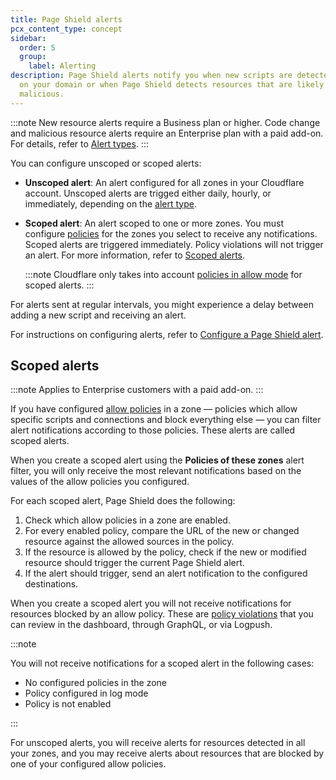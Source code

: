 ```yaml
---
title: Page Shield alerts
pcx_content_type: concept
sidebar:
  order: 5
  group:
    label: Alerting
description: Page Shield alerts notify you when new scripts are detected
  on your domain or when Page Shield detects resources that are likely
  malicious.
---
```



:::note
New resource alerts require a Business plan or higher. Code change and malicious resource alerts require an Enterprise plan with a paid add-on. For details, refer to [Alert types](/page-shield/alerts/alert-types/).
:::

<Render file="alerts-intro" />

You can configure unscoped or scoped alerts:

- **Unscoped alert**: An alert configured for all zones in your Cloudflare account. Unscoped alerts are trigged either daily, hourly, or immediately, depending on the [alert type](/page-shield/alerts/alert-types/).

- **Scoped alert**: An alert scoped to one or more zones. You must configure [policies](/page-shield/policies/) for the zones you select to receive any notifications. Scoped alerts are triggered immediately. Policy violations will not trigger an alert. For more information, refer to [Scoped alerts](#scoped-alerts).

  :::note
  Cloudflare only takes into account [policies in allow mode](/page-shield/policies/#policy-actions) for scoped alerts.
  :::

For alerts sent at regular intervals, you might experience a delay between adding a new script and receiving an alert.

For instructions on configuring alerts, refer to [Configure a Page Shield alert](/page-shield/alerts/configure/).

## Scoped alerts

:::note
Applies to Enterprise customers with a paid add-on.
:::

If you have configured [allow policies](/page-shield/policies/#policy-actions) in a zone — policies which allow specific scripts and connections and block everything else — you can filter alert notifications according to those policies. These alerts are called scoped alerts.

When you create a scoped alert using the **Policies of these zones** alert filter, you will only receive the most relevant notifications based on the values of the allow policies you configured.

For each scoped alert, Page Shield does the following:

1. Check which allow policies in a zone are enabled.
2. For every enabled policy, compare the URL of the new or changed resource against the allowed sources in the policy.
3. If the resource is allowed by the policy, check if the new or modified resource should trigger the current Page Shield alert.
4. If the alert should trigger, send an alert notification to the configured destinations.

When you create a scoped alert you will not receive notifications for resources blocked by an allow policy. These are [policy violations](/page-shield/policies/violations/) that you can review in the dashboard, through GraphQL, or via Logpush.

:::note

You will not receive notifications for a scoped alert in the following cases:

- No configured policies in the zone
- Policy configured in log mode
- Policy is not enabled

:::

For unscoped alerts, you will receive alerts for resources detected in all your zones, and you may receive alerts about resources that are blocked by one of your configured allow policies.
